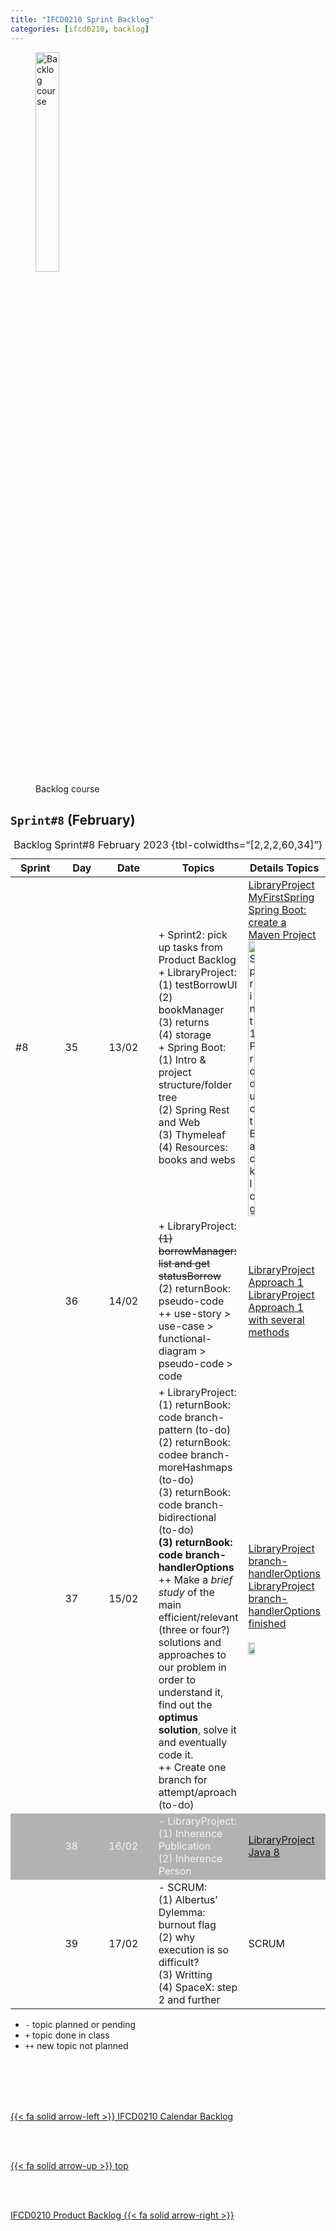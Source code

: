 ```yaml
---
title: "IFCD0210 Sprint Backlog"
categories: [ifcd0210, backlog]
---
```


<style>
tr:nth-child(4) {
  background-color: #b2b2b2!important;
  color: #f4f4f4!important;
}
</style>


![Backlog course](/images/home/backlog.jpg){width="30%"}

## ``Sprint#8`` (February)

::: {.column-page-right}
| Sprint | Day | Date | Topics |  Details Topics |
| -- | -- | -- | -- | -- |
| #8 | 35 | 13/02 | + Sprint2: pick up tasks from Product Backlog </br>+ LibraryProject:</br> (1) testBorrowUI </br> (2) bookManager </br> (3) returns </br> (4) storage </br> + Spring Boot: </br> (1) Intro & project structure/folder tree</br>  (2) Spring Rest and Web</br> (3) Thymeleaf </br> (4) Resources: books and webs </br>  | [LibraryProject](https://github.com/AlbertProfe/CifoJava2023/tree/c8b04b02e4d3c9407a92fa3211ee34a6eb56e935/LibraryProject){.external} <br>  [MyFirstSpring](https://github.com/AlbertProfe/CifoJava2023/tree/c8b04b02e4d3c9407a92fa3211ee34a6eb56e935/myFirstSpring){.external} <br> [Spring Boot: create a Maven Project](/springboot/boot-what-create.qmd) </br> ![Sprint1 Product Backlog](/images/javase/Sprint1.jpg){width="30%"} |
|  | 36 | 14/02 | + LibraryProject:</br> <s>(1) borrowManager: list and get statusBorrow</s> </br> (2) returnBook: pseudo-code</br> ++ use-story > use-case > functional-diagram > pseudo-code > code  |[LibraryProject Approach 1](https://github.com/AlbertProfe/CifoJava2023/tree/a2e9c9911f04b8708e1bdf2b9de55300046b70aa/LibraryProject){.external} </br>  [LibraryProject Approach 1 with several methods](https://github.com/AlbertProfe/CifoJava2023/tree/a28d35b6bb99e70cd8f7dd0eace56edc2c4702df/LibraryProject){.external} </br> |
|  | 37 | 15/02 | + LibraryProject:</br>  (1) returnBook: code branch-pattern (to-do)</br> (2) returnBook: codee branch-moreHashmaps (to-do)</br> (3) returnBook: code branch-bidirectional (to-do)</br> **(3) returnBook: code branch-handlerOptions**</br> ++ Make a *brief study* of the main efficient/relevant (three or four?) solutions and approaches to our problem in order to understand it, find out the **optimus solution**, solve it and eventually code it. </br> ++ Create one branch for attempt/aproach (to-do)</br>| [LibraryProject branch-handlerOptions ](https://github.com/AlbertProfe/CifoJava2023/tree/79540cb6e18c8480b8c618d6d22901a36fc2fa58/LibraryProject){.external} </br>   [LibraryProject branch-handlerOptions finished](https://github.com/AlbertProfe/CifoJava2023/tree/6d30ebfc6c082356ae566a2bba875fc304715d4e/LibraryProject){.external} </br></br> ![](/images/javase/how-to-code.jpg){width="30%"} |
|  | 38 | 16/02 | - LibraryProject:</br> (1) Inherence Publication </br> (2) Inherence Person </br>| [LibraryProject](){.external}  </br> [Java 8](/javase/se-concepts-java8.qmd)|
|  | 39 | 17/02 | - SCRUM: </br> (1) Albertus' Dylemma: burnout flag </br> (2) why execution is so difficult? </br>(3) Writting </br> (4) SpaceX: step 2 and further </br>  | SCRUM |
: Backlog Sprint#8 February 2023 {tbl-colwidths="[2,2,2,60,34]"}
:::

::: {.callout-note}
- `-` topic planned or pending
- `+` topic done in class
- `++` new topic not planned
:::


<!--- navLinks -->
<br><br>
<div class=row>
<br>
<div class='column left previous'>
<br>
[{{< fa solid arrow-left >}} IFCD0210 Calendar Backlog](/ifcd0210/ifcd0210calendar.qmd)
<br>
</div>
<br>
<div class='column center'>
<br>
[{{< fa solid arrow-up >}} top](#top)
<br>
</div>
<br>
<div class='column right next'>
<br>
[IFCD0210 Product Backlog  {{< fa solid arrow-right >}}](/ifcd0210/ifcd0210backlog-product.qmd)
<br>
</div>
<br>
</div>
